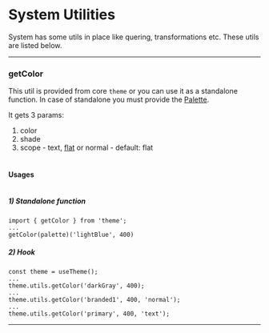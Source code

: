 
<Meta title="System/Utils" />

# System Utilities

System has some utils in place like quering, transformations etc. These utils are listed below.

---

### getColor

This util is provided from core `theme` or you can use it as a standalone function.
In case of standalone you must provide the [Palette](/?path=/story/system-theme--page#theme-palette).

It gets 3 params:

1. color
2. shade
3. scope - text, [flat](/?path=/story/guide-colors--page) or normal - default: flat
   <br />
   <br />

#### Usages <br/><br/>

##### 1) Standalone function

```
import { getColor } from 'theme';
...
getColor(palette)('lightBlue', 400)
```

##### 2) Hook

```
const theme = useTheme();
...
theme.utils.getColor('darkGray', 400);
...
theme.utils.getColor('branded1', 400, 'normal');
...
theme.utils.getColor('primary', 400, 'text');
```

---
